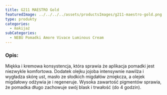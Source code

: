 ```yaml
---
title: G211 MAESTRO Gold
featuredImage: ../../../../assets/productsImages/g211-maestro-gold.png
type: produkty
categories:
  - makijaż
subCategories:
  - NEBU Pomadki Amore Vivace Luminous Cream
---
```


<h3>Opis:</h3>

Miękka i kremowa konsystencja, która sprawia że aplikacja pomadki jest niezwykle komfortowa. Dodatek olejku jojoba intensywnie nawilża i wygładza skórę ust, masło ze słodkich migdałów zmiękcza, a olejek migdałowy odżywia je i regeneruje.
Wysoka zawartość pigmentów sprawia, że pomadka długo zachowuje swój blask i trwałość (do 4 godzin).
